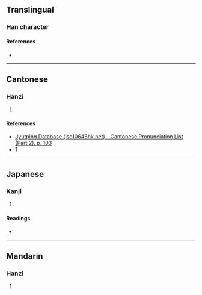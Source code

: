 {{character info/new}}
==Translingual==

===Han character===
{{Han char|rn=53|rad=广|as=04|sn=7|four=00221|canj=IHML|ids=⿸广斤}}

====References====
* {{Han ref|kx=0343.290|dkj=09247|hdz=20875.060|uh=5E8D|ud=24205|bh=CAD1|bd=51921}}

----

==Cantonese==

===Hanzi===
{{yue-hanzi|jyut=[[baai3]], [[jan3]]}}

# {{rfdef|yue|sort=广04}}

====References====
* [http://www.iso10646hk.net/jp/document/download.jsp Jyutping Database (iso10646hk.net) - Cantonese Pronunciation List (Part 2), p. 103]
* [http://ckc.eduhk.hk/ckc2/dictionary.php?jiinput=%E5%BA%8D&lang=en&form1=1]

----

==Japanese==

===Kanji===
{{ja-kanji|grade=|rs=广04}}

# {{rfdef|ja|sort=广04}}

====Readings====
* {{ja-readings|on=[[はい]] (hai), [[へ]] (he)|kun=}}

----

==Mandarin==

===Hanzi===
{{cmn-hanzi|pin=[[bài]] ([[bai4]])|wg=pai<sup>4</sup>}}

# {{rfdef|cmn|sort=广04}}